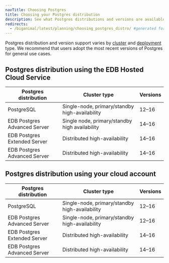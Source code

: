 ```yaml
---
navTitle: Choosing Postgres
title: Choosing your Postgres distribution
description: See what Postgres distributions and versions are available based on your deployment and availability choices.
redirects:
  - /biganimal/latest/planning/choosing_postgres_distro/ #generated for BigAnimal URL path removal branch
---
```


Postgres distribution and version support varies by [cluster](/edb-postgres-ai/cloud-service/references/supported_cluster_types/) and [deployment](choosing_your_deployment/) type.
We recommend that users adopt the most recent versions of Postgres for general use cases.

## Postgres distribution using the EDB Hosted Cloud Service

| Postgres distribution        | Cluster type                                   | Versions |
| ---------------------------- | ---------------------------------------------- | -------- |
| PostgreSQL                   | Single-node, primary/standby high-availability | 12–16    |
| EDB Postgres Advanced Server | Single node, primary/standby high availability | 14–16    |
| EDB Postgres Extended Server | Distributed high-availability                  | 14–16    |
| EDB Postgres Advanced Server | Distributed high-availability                  | 14–16    |

## Postgres distribution using your cloud account

| Postgres distribution        | Cluster type                                   | Versions |
| ---------------------------- | ---------------------------------------------- | -------- |
| PostgreSQL                   | Single-node, primary/standby high-availability | 12–16    |
| EDB Postgres Advanced Server | Single-node, primary/standby high-availability | 12–16    |
| EDB Postgres Extended Server | Distributed high-availability                  | 14–16    |
| EDB Postgres Advanced Server | Distributed high-availability                  | 14–16    |
